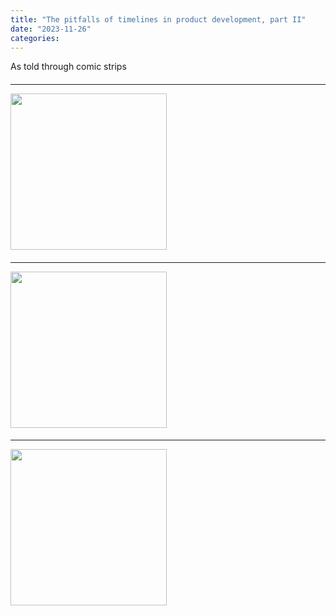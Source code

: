 ```yaml
---
title: "The pitfalls of timelines in product development, part II"
date: "2023-11-26"
categories:
---
```


As told through comic strips

####
- - -

![](panel1.png){height=250}

####
- - -

![](panel2.png){height=250}

####
- - -

![](panel3.png){height=250}
